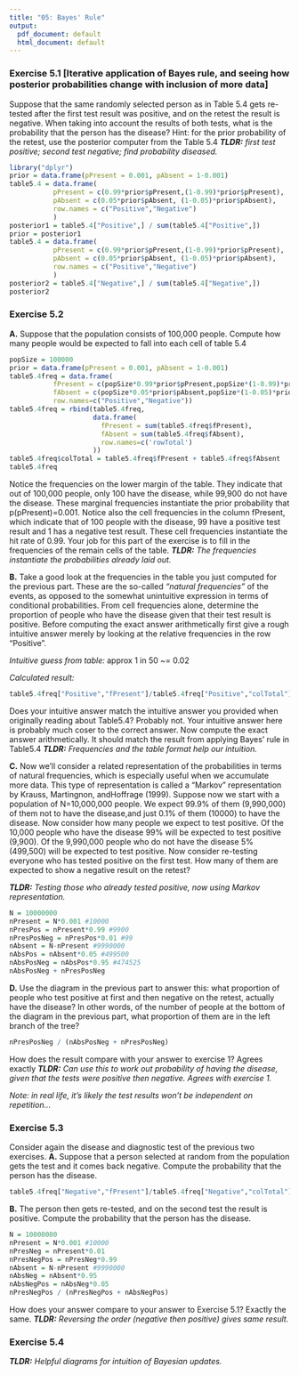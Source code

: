 ```yaml
---
title: "05: Bayes' Rule"
output:
  pdf_document: default
  html_document: default
---
```


### Exercise 5.1 [Iterative application of Bayes rule, and seeing how posterior probabilities change with inclusion of more data]
Suppose that the same randomly selected person as in Table 5.4 gets re-tested after the first test result was positive, and on the retest the result is negative. When taking into account the results of both tests, what is the probability that the person has the disease? Hint: for the prior probability of the retest, use the posterior computer from the Table 5.4
*__TLDR:__ first test positive; second test negative; find probability diseased.*

```r
library("dplyr")
prior = data.frame(pPresent = 0.001, pAbsent = 1-0.001)
table5.4 = data.frame(
           pPresent = c(0.99*prior$pPresent,(1-0.99)*prior$pPresent),
           pAbsent = c(0.05*prior$pAbsent, (1-0.05)*prior$pAbsent),
           row.names = c("Positive","Negative")
           )
posterior1 = table5.4["Positive",] / sum(table5.4["Positive",])
prior = posterior1
table5.4 = data.frame(
           pPresent = c(0.99*prior$pPresent,(1-0.99)*prior$pPresent),
           pAbsent = c(0.05*prior$pAbsent, (1-0.05)*prior$pAbsent),
           row.names = c("Positive","Negative")
           )
posterior2 = table5.4["Negative",] / sum(table5.4["Negative",])
posterior2
```

### Exercise 5.2
**A.** Suppose that the population consists of 100,000 people. Compute how many people would be expected to fall into each cell of table 5.4
```r
popSize = 100000
prior = data.frame(pPresent = 0.001, pAbsent = 1-0.001)
table5.4freq = data.frame(
           fPresent = c(popSize*0.99*prior$pPresent,popSize*(1-0.99)*prior$pPresent),
           fAbsent = c(popSize*0.05*prior$pAbsent,popSize*(1-0.05)*prior$pAbsent),
           row.names=c("Positive","Negative"))
table5.4freq = rbind(table5.4freq,
                     data.frame(
                       fPresent = sum(table5.4freq$fPresent),
                       fAbsent = sum(table5.4freq$fAbsent),
                       row.names=c('rowTotal')
                     ))
table5.4freq$colTotal = table5.4freq$fPresent + table5.4freq$fAbsent
table5.4freq
```

Notice the frequencies on the lower margin of the table. They indicate that out of 100,000 people, only 100 have the disease, while 99,900 do not have the disease. These marginal frequencies instantiate the prior probability that p(pPresent)=0.001. Notice also the cell frequencies in the column fPresent, which indicate that of 100 people with the disease, 99 have a positive test result and 1 has a negative test result. These cell frequencies instantiate the hit rate of 0.99. Your job for this part of the exercise is to fill in the frequencies of the remain cells of the table.
*__TLDR:__ The frequencies instantiate the probabilities already laid out.*

**B.** Take a good look at the frequencies in the table you just computed for the previous part. These are the so-called *"natural frequencies"* of the events, as opposed to the somewhat unintuitive expression in terms of conditional probabilities. From cell frequencies alone, determine the proportion of people who have the disease given that their test result is positive. Before computing the exact answer arithmetically first give a rough intuitive answer merely by looking at the relative frequencies in the row "Positive".

*Intuitive guess from table:* approx 1 in 50 ~= 0.02

*Calculated result:*
```r
table5.4freq["Positive","fPresent"]/table5.4freq["Positive","colTotal"]
```
Does your intuitive answer match the intuitive answer you provided when originally reading about Table5.4? Probably not. Your intuitive answer here is probably much coser to the correct answer. Now compute the exact answer arithmetically. It should match the result from applying Bayes' rule in Table5.4
*__TLDR:__ Frequencies and the table format help our intuition.*

**C.** Now we'll consider a related representation of the probabilities in terms of natural frequencies, which is especially useful when we accumulate more data. This type of representation is called a "Markov" representation by Krauss, Martingnon, andHoffrage (1999). Suppose now we start with a population of N=10,000,000 people. We expect 99.9% of them (9,990,000) of them not to have the disease,and just 0.1% of them (10000) to have the disease. Now consider how many people we expect to test positive. Of the 10,000 people who have the disease 99% will be expected to test positive (9,900). Of the 9,990,000 people who do not have the disease 5% (499,500) will be expected to test positive.
Now consider re-testing everyone who has tested positive on the first test. How many of them are expected to show a negative result on the retest?

*__TLDR:__ Testing those who already tested positive, now using Markov representation.*

```r
N = 10000000
nPresent = N*0.001 #10000
nPresPos = nPresent*0.99 #9900
nPresPosNeg = nPresPos*0.01 #99
nAbsent = N-nPresent #9990000
nAbsPos = nAbsent*0.05 #499500
nAbsPosNeg = nAbsPos*0.95 #474525
nAbsPosNeg + nPresPosNeg
```

**D.** Use the diagram in the previous part to answer this: what proportion of people who test positive at first and then negative on the retest, actually have the disease? In other words, of the number of people at the bottom of the diagram in the previous part, what proportion of them are in the left branch of the tree?

```r
nPresPosNeg / (nAbsPosNeg + nPresPosNeg)
```
How does the result compare with your answer to exercise 1?
Agrees exactly
*__TLDR:__ Can use this to work out probability of having the disease, given that the tests were positive then negative. Agrees with exercise 1.*

*Note: in real life, it's likely the test results won't be independent on repetition...*

### Exercise 5.3
Consider again the disease and diagnostic test of the previous two exercises.
**A.** Suppose that a person selected at random from the population gets the test and it comes back negative. Compute the probability that the person has the disease.
```r
table5.4freq["Negative","fPresent"]/table5.4freq["Negative","colTotal"]
```

**B.** The person then gets re-tested, and on the second test the result is positive. Compute the probability that the person has the disease.
```r
N = 10000000
nPresent = N*0.001 #10000
nPresNeg = nPresent*0.01
nPresNegPos = nPresNeg*0.99
nAbsent = N-nPresent #9990000
nAbsNeg = nAbsent*0.95
nAbsNegPos = nAbsNeg*0.05
nPresNegPos / (nPresNegPos + nAbsNegPos)

```
How does your answer compare to your answer to Exercise 5.1? Exactly the same.
*__TLDR:__ Reversing the order (negative then positive) gives same result.*


### Exercise 5.4
*__TLDR:__ Helpful diagrams for intuition of Bayesian updates.*

\begin{center}
\includegraphics[width=2in]{BernGridExample0.pdf}
\includegraphics[width=2in]{BernGridExample1.pdf}
\includegraphics[width=2in]{BernGridExample2.pdf}
\end{center}

\begin{center}
\includegraphics[width=2in]{BernGridExample3.pdf}
\includegraphics[width=2in]{BernGridExample4.pdf}
\includegraphics[width=2in]{BernGridExample5.pdf}
\end{center}

\begin{center}
\includegraphics[width=2in]{BernGridExample6.pdf}
\includegraphics[width=2in]{BernGridExample7.pdf}
\includegraphics[width=2in]{BernGridExample8.pdf}
\end{center}

\begin{center}
\includegraphics[width=2in]{BernGridExample9.pdf}
\includegraphics[width=2in]{BernGridExample10.pdf}
\end{center}
